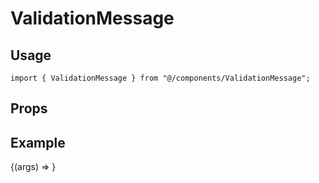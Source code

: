 
<Meta title="components/ValidationMessage" component={ValidationMessage} />

# ValidationMessage

## Usage

```tsx
import { ValidationMessage } from "@/components/ValidationMessage";
```

## Props

<ArgsTable component={ValidationMessage} />

## Example

<Canvas>
  <Story name="Default" args={{ message: "Theres an issue" }}>
    {(args) => <ValidationMessage {...args} />}
  </Story>
</Canvas>
